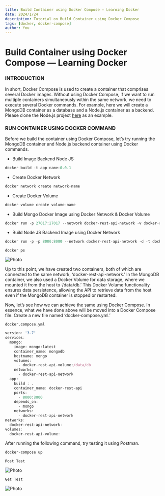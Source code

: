 ```yaml
---
title: Build Container using Docker Compose — Learning Docker
date: 2024/1/24
description: Tutorial on Build Container using Docker Compose
tags: [docker, docker-compose]
author: You
---
```



# Build Container using Docker Compose — Learning Docker

### INTRODUCTION

In short, Docker Compose is used to create a container that comprises several Docker images. Without using Docker Compose, if we want to run multiple containers simultaneously within the same network, we need to execute several Docker commands. For example, here we will create a MongoDB container as a database and a Node.js container as a backend. Please clone the Node.js project [here](https://github.com/izzatarramsyah/nodejs-sample-api) as an example.

### RUN CONTAINER USING DOCKER COMMAND

Before we build the container using Docker Compose, let’s try running the MongoDB container and Node.js backend container using Docker commands.

- Build Image Backend Node JS
```js
docker build -t app-name:0.0.1
```

- Create Docker Network
```js
docker network create network-name
```

- Create Docker Volume
```js
docker volume create volume-name
```

- Build Mongo Docker Image using Docker Network & Docker Volume
```js
docker run -p 27017:27017 --network docker-rest-api-network -v docker-rest-api-volume:/data/db -d --name mongo -t mongo:latest
```

- Build Node JS Backend Image using Docker Network
```js
docker run -p -p 8000:8000 --network docker-rest-api-network -d -t docker-rest-api:0.0.1
```

`docker ps`

<Image
  src="/images/post15_img1.webp"
  alt="Photo"
  width={1125}
  height={750}
  priority
  className="next-image"
/>

Up to this point, we have created two containers, both of which are connected to the same network, ‘docker-rest-api-network.’ In the MongoDB container, we also used a Docker Volume for data storage, where we mounted it from the host to ‘/data/db.’ This Docker Volume functionality ensures data persistence, allowing the API to retrieve data from the host even if the MongoDB container is stopped or restarted.

Now, let’s see how we can achieve the same using Docker Compose. In essence, what we have done above will be moved into a Docker Compose file. Create a new file named ‘docker-compose.yml.’

`docker.compose.yml`

```js
version: '3.7'
services:
  mongo:
    image: mongo:latest
    container_name: mongodb
    hostname: mongo
    volumes:
      - docker-rest-api-volume:/data/db
    networks:
      - docker-rest-api-network
  app:
    build : .
    container_name: docker-rest-api
    ports:
      - 8000:8000
    depends_on:
      - mongo
    networks:
      - docker-rest-api-network     
networks:
  docker-rest-api-network:
volumes:
  docker-rest-api-volume:
```

After running the following command, try testing it using Postman.

```js
docker-compose up
```

`Post Test`

<Image
  src="/images/post15_img2.webp"
  alt="Photo"
  width={1125}
  height={750}
  priority
  className="next-image"
/>

`Get Test`

<Image
  src="/images/post15_img3.webp"
  alt="Photo"
  width={1125}
  height={750}
  priority
  className="next-image"
/>